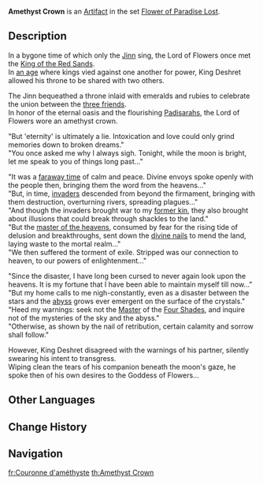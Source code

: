 {{Artifact Infobox
|image = Item Amethyst Crown.png
|set   = Flower of Paradise Lost
|piece = Circlet of Logos
}}
{{Description|A crown inlaid with amethyst and emerald. It seems to have been the headgear worn by ancient priests of the [[Goddess of Flowers]].}}
'''Amethyst Crown''' is an [[Artifact]] in the set [[Flower of Paradise Lost]].

==Description==
In a bygone time of which only the [[Jinn]] sing, the Lord of Flowers once met the [[King Deshret|King of the Red Sands]].<br />
In [[Archon War|an age]] where kings vied against one another for power, King Deshret allowed his throne to be shared with two others.

The Jinn bequeathed a throne inlaid with emeralds and rubies to celebrate the union between the [[Greater Lord Rukkhadevata|three friends]].<br />
In honor of the eternal oasis and the flourishing [[Padisarah]]s, the Lord of Flowers wore an amethyst crown.

"But 'eternity' is ultimately a lie. Intoxication and love could only grind memories down to broken dreams."<br />
"You once asked me why I always sigh. Tonight, while the moon is bright, let me speak to you of things long past..."

"It was a [[Timeline#The New World|faraway time]] of calm and peace. Divine envoys spoke openly with the people then, bringing them the word from the heavens..."<br />
"But, in time, [[Second Who Came|invaders]] descended from beyond the firmament, bringing with them destruction, overturning rivers, spreading plagues..."<br />
"And though the invaders brought war to my [[Seelie|former kin]], they also brought about illusions that could break through shackles to the land."<br />
"But the [[Celestia|master of the heavens]], consumed by fear for the rising tide of delusion and breakthroughs, sent down the [[Divine Nail|divine nails]] to mend the land, laying waste to the mortal realm..."<br />
"We then suffered the torment of exile. Stripped was our connection to heaven, to our powers of enlightenment..."

"Since the disaster, I have long been cursed to never again look upon the heavens. It is my fortune that I have been able to maintain myself till now..."<br />
"But my home calls to me nigh-constantly, even as a disaster between the stars and the [[abyss]] grows ever emergent on the surface of the crystals."<br />
"Heed my warnings: seek not the [[Primordial One|Master]] of the [[Four Shades]], and inquire not of the mysteries of the sky and the abyss."<br />
"Otherwise, as shown by the nail of retribution, certain calamity and sorrow shall follow."

However, King Deshret disagreed with the warnings of his partner, silently swearing his intent to transgress.<br />
Wiping clean the tears of his companion beneath the moon's gaze, he spoke then of his own desires to the Goddess of Flowers...

==Other Languages==
{{Other Languages
|en      = Amethyst Crown
|zhs     = 紫晶的花冠
|zhs_rm  = Zǐjīng de Huāguān
|zht     = 紫晶的花冠
|zht_rm  = Zǐjīng de Huāguān
|zh_tl   = 
|ja      = 紫晶の花冠
|ja_rm   = Shishou no Kakan{{Assumed}}
|ja_tl   = Purple Crystal Wreath
|ko      = 자수정 화관
|ko_rm   = Jasujeong Hwagwan
|ko_tl   = Amethyst Coronet
|es      = Corona de Amatista
|es_tl   = Amethyst Crown
|fr      = Couronne d'améthyste
|fr_tl   = Amethyst Crown
|ru      = Аметистовый венец
|ru_tl   = Amethyst Crown
|th      = Amethyst Crown
|vi      = Vương Miện Tử Tinh
|vi_tl   = 
|de      = Amethystkrone
|de_tl   = Amethyst Crown
|id      = Amethyst Crown
|pt      = Coroa Ametista
|pt_tl   = 
|tr      = Ametist Taç
|tr_tl   = Amethyst Crown
|it      = Corona d'ametista
|it_tl   = Amethyst Crown
}}

==Change History==
{{Change History|3.3}}

==Navigation==
{{Artifact Set Navbox|Flower of Paradise Lost}}

[[fr:Couronne d'améthyste]]
[[th:Amethyst Crown]]
